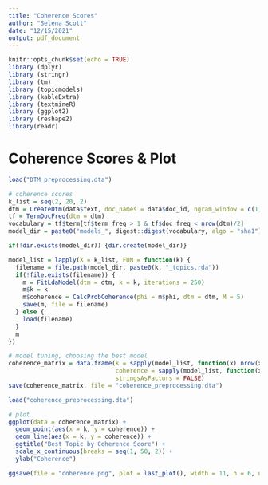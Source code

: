 ```yaml
---
title: "Coherence Scores"
author: "Selena Scott"
date: "12/15/2021"
output: pdf_document
---
```


```r
knitr::opts_chunk$set(echo = TRUE)
library (dplyr)
library (stringr)
library (tm)
library (topicmodels)
library (kableExtra)
library (textmineR)
library (ggplot2)
library (reshape2)
library(readr)
```

# Coherence Scores & Plot

```r
load("DTM_preprocessing.dta")

# coherence scores
k_list = seq(2, 20, 2)
dtm = CreateDtm(data$text, doc_names = data$doc_id, ngram_window = c(1, 1))
tf = TermDocFreq(dtm = dtm)
vocabulary = tf$term[tf$term_freq > 1 & tf$doc_freq < nrow(dtm)/2]
model_dir = paste0("models_", digest::digest(vocabulary, algo = "sha1"))

if(!dir.exists(model_dir)) {dir.create(model_dir)}

model_list = lapply(X = k_list, FUN = function(k) {
  filename = file.path(model_dir, paste0(k, "_topics.rda"))
  if(!file.exists(filename)) {
    m = FitLdaModel(dtm = dtm, k = k, iterations = 250)
    m$k = k
    m$coherence = CalcProbCoherence(phi = m$phi, dtm = dtm, M = 5)
    save(m, file = filename)
  } else {
    load(filename)
  }
  m
})

# model tuning, choosing the best model
coherence_matrix = data.frame(k = sapply(model_list, function(x) nrow(x$phi)),
                              coherence = sapply(model_list, function(x) mean(x$coherence)),
                              stringsAsFactors = FALSE)
save(coherence_matrix, file = "coherence_preprocessing.dta")

load("coherence_preprocessing.dta")

# plot
ggplot(data = coherence_matrix) +
  geom_point(aes(x = k, y = coherence)) +
  geom_line(aes(x = k, y = coherence)) +
  ggtitle("Best Topic by Coherence Score") + 
  scale_x_continuous(breaks = seq(1, 50, 2)) +
  ylab("Coherence")

ggsave(file = "coherence.png", plot = last_plot(), width = 11, h = 6, units = "in")
```
